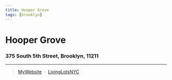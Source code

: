 ```yaml
---
title: Hooper Grove
tags: [brooklyn]
---
```


# Hooper Grove


<NumberOfOrg URL="https://livinglotsnyc.org/lot/3024500028/" />

###  375 South 5th Street, Brooklyn, 11211 

---

> [MyWebsite](http://www.keapfourthgarden.org/) &nbsp;&middot;&nbsp;
> [LivingLotsNYC](https://livinglotsnyc.org/lot/3024500028/)




